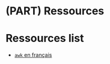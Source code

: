 # (PART) Ressources {-}

# Ressources list

* [`awk` en français](https://www.funix.org/fr/unix/awk.htm)

